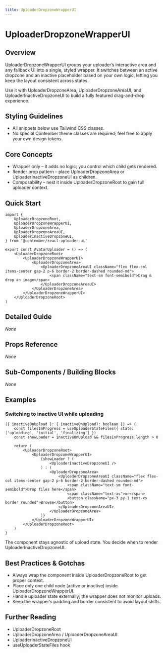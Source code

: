 ```yaml
---
title: UploaderDropzoneWrapperUI
---
```


<!-- Edited by human: false -->
<!-- Examples count: 4 -->
<!-- Source examples: 0 -->
<!-- Playground examples: 0 -->
<!-- External examples: 4 -->
<!-- Import examples: 4 -->

# UploaderDropzoneWrapperUI

## Overview
UploaderDropzoneWrapperUI groups your uploader’s interactive area and any fallback UI into a single, styled wrapper. It switches between an active dropzone and an inactive placeholder based on your own logic, letting you keep the layout consistent across states.

Use it with UploaderDropzoneArea, UploaderDropzoneAreaUI, and UploaderInactiveDropzoneUI to build a fully featured drag-and-drop experience.

## Styling Guidelines
* All snippets below use Tailwind CSS classes.
* No special Contember theme classes are required; feel free to apply your own design tokens.

## Core Concepts
* Wrapper only – it adds no logic; you control which child gets rendered.
* Render prop pattern – place UploaderDropzoneArea or UploaderInactiveDropzoneUI as children.
* Composability – nest it inside UploaderDropzoneRoot to gain full uploader context.

## Quick Start
```tsx
import {
	UploaderDropzoneRoot,
	UploaderDropzoneWrapperUI,
	UploaderDropzoneArea,
	UploaderDropzoneAreaUI,
	UploaderInactiveDropzoneUI,
} from '@contember/react-uploader-ui'

export const AvatarUploader = () => (
	<UploaderDropzoneRoot>
		<UploaderDropzoneWrapperUI>
			<UploaderDropzoneArea>
				<UploaderDropzoneAreaUI className="flex flex-col items-center gap-2 p-6 border-2 border-dashed rounded-md">
					<span className="text-sm font-semibold">Drag & drop an image</span>
				</UploaderDropzoneAreaUI>
			</UploaderDropzoneArea>
		</UploaderDropzoneWrapperUI>
	</UploaderDropzoneRoot>
)
```

## Detailed Guide
_None_

## Props Reference
_None_

## Sub-Components / Building Blocks
_None_

## Examples

### Switching to inactive UI while uploading
```tsx
({ inactiveOnUpload }: { inactiveOnUpload?: boolean }) => {
	const filesInProgress = useUploaderStateFiles({ state: ['uploading', 'initial', 'finalizing'] })
	const showLoader = inactiveOnUpload && filesInProgress.length > 0

	return (
		<UploaderDropzoneRoot>
			<UploaderDropzoneWrapperUI>
				{showLoader ? (
					<UploaderInactiveDropzoneUI />
				) : (
					<UploaderDropzoneArea>
						<UploaderDropzoneAreaUI className="flex flex-col items-center gap-2 p-6 border-2 border-dashed rounded-md">
							<span className="text-sm font-semibold">Drop files here</span>
							<span className="text-xs">or</span>
							<button className="px-3 py-1 text-xs border rounded">Browse</button>
						</UploaderDropzoneAreaUI>
					</UploaderDropzoneArea>
				)}
			</UploaderDropzoneWrapperUI>
		</UploaderDropzoneRoot>
	)
}
```
The component stays agnostic of upload state. You decide when to render UploaderInactiveDropzoneUI.

## Best Practices & Gotchas
* Always wrap the component inside UploaderDropzoneRoot to get proper context.
* Place only one child node (active or inactive) inside UploaderDropzoneWrapperUI.
* Handle uploader state externally; the wrapper does not monitor uploads.
* Keep the wrapper’s padding and border consistent to avoid layout shifts.

## Further Reading
* UploaderDropzoneRoot
* UploaderDropzoneArea / UploaderDropzoneAreaUI
* UploaderInactiveDropzoneUI
* useUploaderStateFiles hook

<!-- End of Generated Documentation -->